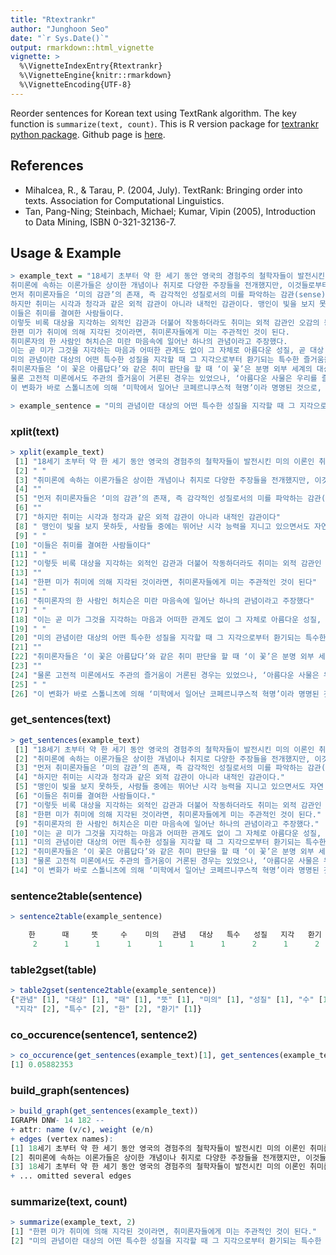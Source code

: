 ```yaml
---
title: "Rtextrankr"
author: "Junghoon Seo"
date: "`r Sys.Date()`"
output: rmarkdown::html_vignette
vignette: >
  %\VignetteIndexEntry{Rtextrankr}
  %\VignetteEngine{knitr::rmarkdown}
  %\VignetteEncoding{UTF-8}
---
```


Reorder sentences for Korean text using TextRank algorithm. The key function is ```summarize(text, count)```. This is R version package for [textrankr python package](https://github.com/theeluwin/textrankr). Github page is [here](https://github.com/mikigom/Rtextrankr).

## References
* Mihalcea, R., & Tarau, P. (2004, July). TextRank: Bringing order into texts. Association for Computational Linguistics.
* Tan, Pang-Ning; Steinbach, Michael; Kumar, Vipin (2005), Introduction to Data Mining, ISBN 0-321-32136-7.

## Usage & Example
```R
> example_text = "18세기 초부터 약 한 세기 동안 영국의 경험주의 철학자들이 발전시킨 미의 이론인 취미론은 미를 객관적이고 형식적인 성질, 예를 들어 비례와 같은 것으로 이해하였던 전통적인 미론과는 근본적으로 다른 것이었다. 
취미론에 속하는 이론가들은 상이한 개념이나 취지로 다양한 주장들을 전개했지만, 이것들로부터 다음과 같은 몇 가지 공통 요소들을 도출할 수 있다.
먼저 취미론자들은 ‘미의 감관’의 존재, 즉 감각적인 성질로서의 미를 파악하는 감관(sense)인 ‘취미(taste)’가 존재함을 주장한다.
하지만 취미는 시각과 청각과 같은 외적 감관이 아니라 내적인 감관이다. 맹인이 빛을 보지 못하듯, 사람들 중에는 뛰어난 시각 능력을 지니고 있으면서도 자연 풍경이나 그림에서 아무런 즐거움을 얻지 못하거나, 혹은 뛰어난 청각 능력에도 불구하고 음악에서 아무런 감흥을 느끼지 못하는 경우가 있다. 
이들은 취미를 결여한 사람들이다. 
이렇듯 비록 대상을 지각하는 외적인 감관과 더불어 작동하더라도 취미는 외적 감관인 오감의 능력과는 구별되는 능력이며, 그러한 의미에서 ‘내감’ 혹은 ‘제6감’이라고도 할 수 있다.
한편 미가 취미에 의해 지각된 것이라면, 취미론자들에게 미는 주관적인 것이 된다. 
취미론자의 한 사람인 허치슨은 미란 마음속에 일어난 하나의 관념이라고 주장했다. 
이는 곧 미가 그것을 지각하는 마음과 어떠한 관계도 없이 그 자체로 아름다운 성질, 곧 대상 속에 들어 있다고 생각되는 성질을 뜻하는 것이 아니라는 말이다. 
미의 관념이란 대상의 어떤 특수한 성질을 지각할 때 그 지각으로부터 환기되는 특수한 즐거움을 뜻한다고 이해할 수 있다.
취미론자들은 ‘이 꽃은 아름답다’와 같은 취미 판단을 할 때 ‘이 꽃’은 분명 외부 세계의 대상들을 지시하고 있지만, ‘아름답다’는 외적인 자극의 성질을 지시하는 것이 아니고 그러한 자극에 의해 우리의 마음속에 환기된 즐거움을 지시하고 있는 것으로 파악했다.
물론 고전적 미론에서도 주관의 즐거움이 거론된 경우는 있었으나, ‘아름다운 사물은 우리를 즐겁게 한다’와 같은 식의 파생적인 요소로 거론된 것이었고, 미의 본질에 대한 대답은 아니었다. 
이 변화가 바로 스톨니츠에 의해 ‘미학에서 일어난 코페르니쿠스적 혁명’이라 명명된 것으로, 취미론으로부터 비롯된 근대 미론과 그 이전의 고전적 미론을 구분하는 분수령이 된다."

> example_sentence = "미의 관념이란 대상의 어떤 특수한 성질을 지각할 때 그 지각으로부터 환기되는 특수한 즐거움을 뜻한다고 이해할 수 있다."
```
### xplit(text)
```R
> xplit(example_text)
 [1] "18세기 초부터 약 한 세기 동안 영국의 경험주의 철학자들이 발전시킨 미의 이론인 취미론은 미를 객관적이고 형식적인 성질, 예를 들어 비례와 같은 것으로 이해하였던 전통적인 미론과는 근본적으로 다른 것이었다"                                             
 [2] " "                                                                                                                                                                                                                                                    
 [3] "취미론에 속하는 이론가들은 상이한 개념이나 취지로 다양한 주장들을 전개했지만, 이것들로부터 다음과 같은 몇 가지 공통 요소들을 도출할 수 있다"                                                                                                          
 [4] ""                                                                                                                                                                                                                                                     
 [5] "먼저 취미론자들은 ‘미의 감관’의 존재, 즉 감각적인 성질로서의 미를 파악하는 감관(sense)인 ‘취미(taste)’가 존재함을 주장한다"                                                                                                                           
 [6] ""                                                                                                                                                                                                                                                     
 [7] "하지만 취미는 시각과 청각과 같은 외적 감관이 아니라 내적인 감관이다"                                                                                                                                                                                  
 [8] " 맹인이 빛을 보지 못하듯, 사람들 중에는 뛰어난 시각 능력을 지니고 있으면서도 자연 풍경이나 그림에서 아무런 즐거움을 얻지 못하거나, 혹은 뛰어난 청각 능력에도 불구하고 음악에서 아무런 감흥을 느끼지 못하는 경우가 있다"                               
 [9] " "                                                                                                                                                                                                                                                    
[10] "이들은 취미를 결여한 사람들이다"                                                                                                                                                                                                                      
[11] " "                                                                                                                                                                                                                                                    
[12] "이렇듯 비록 대상을 지각하는 외적인 감관과 더불어 작동하더라도 취미는 외적 감관인 오감의 능력과는 구별되는 능력이며, 그러한 의미에서 ‘내감’ 혹은 ‘제6감’이라고도 할 수 있다"                                                                           
[13] ""                                                                                                                                                                                                                                                     
[14] "한편 미가 취미에 의해 지각된 것이라면, 취미론자들에게 미는 주관적인 것이 된다"                                                                                                                                                                        
[15] " "                                                                                                                                                                                                                                                    
[16] "취미론자의 한 사람인 허치슨은 미란 마음속에 일어난 하나의 관념이라고 주장했다"                                                                                                                                                                        
[17] " "                                                                                                                                                                                                                                                    
[18] "이는 곧 미가 그것을 지각하는 마음과 어떠한 관계도 없이 그 자체로 아름다운 성질, 곧 대상 속에 들어 있다고 생각되는 성질을 뜻하는 것이 아니라는 말이다"                                                                                                 
[19] " "                                                                                                                                                                                                                                                    
[20] "미의 관념이란 대상의 어떤 특수한 성질을 지각할 때 그 지각으로부터 환기되는 특수한 즐거움을 뜻한다고 이해할 수 있다"                                                                                                                                   
[21] ""                                                                                                                                                                                                                                                     
[22] "취미론자들은 ‘이 꽃은 아름답다’와 같은 취미 판단을 할 때 ‘이 꽃’은 분명 외부 세계의 대상들을 지시하고 있지만, ‘아름답다’는 외적인 자극의 성질을 지시하는 것이 아니고 그러한 자극에 의해 우리의 마음속에 환기된 즐거움을 지시하고 있는 것으로 파악했다"
[23] ""                                                                                                                                                                                                                                                     
[24] "물론 고전적 미론에서도 주관의 즐거움이 거론된 경우는 있었으나, ‘아름다운 사물은 우리를 즐겁게 한다’와 같은 식의 파생적인 요소로 거론된 것이었고, 미의 본질에 대한 대답은 아니었다"                                                                    
[25] " "                                                                                                                                                                                                                                                    
[26] "이 변화가 바로 스톨니츠에 의해 ‘미학에서 일어난 코페르니쿠스적 혁명’이라 명명된 것으로, 취미론으로부터 비롯된 근대 미론과 그 이전의 고전적 미론을 구분하는 분수령이 된다"
```

### get_sentences(text)
```R
> get_sentences(example_text)
 [1] "18세기 초부터 약 한 세기 동안 영국의 경험주의 철학자들이 발전시킨 미의 이론인 취미론은 미를 객관적이고 형식적인 성질, 예를 들어 비례와 같은 것으로 이해하였던 전통적인 미론과는 근본적으로 다른 것이었다."                                             
 [2] "취미론에 속하는 이론가들은 상이한 개념이나 취지로 다양한 주장들을 전개했지만, 이것들로부터 다음과 같은 몇 가지 공통 요소들을 도출할 수 있다."                                                                                                          
 [3] "먼저 취미론자들은 ‘미의 감관’의 존재, 즉 감각적인 성질로서의 미를 파악하는 감관(sense)인 ‘취미(taste)’가 존재함을 주장한다."                                                                                                                           
 [4] "하지만 취미는 시각과 청각과 같은 외적 감관이 아니라 내적인 감관이다."                                                                                                                                                                                  
 [5] "맹인이 빛을 보지 못하듯, 사람들 중에는 뛰어난 시각 능력을 지니고 있으면서도 자연 풍경이나 그림에서 아무런 즐거움을 얻지 못하거나, 혹은 뛰어난 청각 능력에도 불구하고 음악에서 아무런 감흥을 느끼지 못하는 경우가 있다."                                
 [6] "이들은 취미를 결여한 사람들이다."                                                                                                                                                                                                                      
 [7] "이렇듯 비록 대상을 지각하는 외적인 감관과 더불어 작동하더라도 취미는 외적 감관인 오감의 능력과는 구별되는 능력이며, 그러한 의미에서 ‘내감’ 혹은 ‘제6감’이라고도 할 수 있다."                                                                           
 [8] "한편 미가 취미에 의해 지각된 것이라면, 취미론자들에게 미는 주관적인 것이 된다."                                                                                                                                                                        
 [9] "취미론자의 한 사람인 허치슨은 미란 마음속에 일어난 하나의 관념이라고 주장했다."                                                                                                                                                                        
[10] "이는 곧 미가 그것을 지각하는 마음과 어떠한 관계도 없이 그 자체로 아름다운 성질, 곧 대상 속에 들어 있다고 생각되는 성질을 뜻하는 것이 아니라는 말이다."                                                                                                 
[11] "미의 관념이란 대상의 어떤 특수한 성질을 지각할 때 그 지각으로부터 환기되는 특수한 즐거움을 뜻한다고 이해할 수 있다."                                                                                                                                   
[12] "취미론자들은 ‘이 꽃은 아름답다’와 같은 취미 판단을 할 때 ‘이 꽃’은 분명 외부 세계의 대상들을 지시하고 있지만, ‘아름답다’는 외적인 자극의 성질을 지시하는 것이 아니고 그러한 자극에 의해 우리의 마음속에 환기된 즐거움을 지시하고 있는 것으로 파악했다."
[13] "물론 고전적 미론에서도 주관의 즐거움이 거론된 경우는 있었으나, ‘아름다운 사물은 우리를 즐겁게 한다’와 같은 식의 파생적인 요소로 거론된 것이었고, 미의 본질에 대한 대답은 아니었다."                                                                    
[14] "이 변화가 바로 스톨니츠에 의해 ‘미학에서 일어난 코페르니쿠스적 혁명’이라 명명된 것으로, 취미론으로부터 비롯된 근대 미론과 그 이전의 고전적 미론을 구분하는 분수령이 된다."
```

### sentence2table(sentence)
```R
> sentence2table(example_sentence)

    한      때     뜻     수    미의   관념   대상   특수   성질   지각   환기   이해  즐거움 
     2      1      1      1      1      1      1      2      1      2      1      1      1 
```

### table2gset(table)
```R
> table2gset(sentence2table(example_sentence))
{"관념" [1], "대상" [1], "때" [1], "뜻" [1], "미의" [1], "성질" [1], "수" [1], "이해" [1], "즐거움" [1],
 "지각" [2], "특수" [2], "한" [2], "환기" [1]}
````

### co_occurence(sentence1, sentence2)
```R
> co_occurence(get_sentences(example_text)[1], get_sentences(example_text)[2])
[1] 0.05882353
```

### build_graph(sentences)
```R
> build_graph(get_sentences(example_text))
IGRAPH DNW- 14 182 -- 
+ attr: name (v/c), weight (e/n)
+ edges (vertex names):
[1] 18세기 초부터 약 한 세기 동안 영국의 경험주의 철학자들이 발전시킨 미의 이론인 취미론은 미를 객관적이고 형식적인 성질, 예를 들어 비례와 같은 것으로 이해하였던 전통적인 미론과는 근본적으로 다른 것이었다.->취미론에 속하는 이론가들은 상이한 개념이나 취지로 다양한 주장들을 전개했지만, 이것들로부터 다음과 같은 몇 가지 공통 요소들을 도출할 수 있다.                                                             
[2] 취미론에 속하는 이론가들은 상이한 개념이나 취지로 다양한 주장들을 전개했지만, 이것들로부터 다음과 같은 몇 가지 공통 요소들을 도출할 수 있다.                                                             ->18세기 초부터 약 한 세기 동안 영국의 경험주의 철학자들이 발전시킨 미의 이론인 취미론은 미를 객관적이고 형식적인 성질, 예를 들어 비례와 같은 것으로 이해하였던 전통적인 미론과는 근본적으로 다른 것이었다.
[3] 18세기 초부터 약 한 세기 동안 영국의 경험주의 철학자들이 발전시킨 미의 이론인 취미론은 미를 객관적이고 형식적인 성질, 예를 들어 비례와 같은 것으로 이해하였던 전통적인 미론과는 근본적으로 다른 것이었다.->먼저 취미론자들은 ‘미의 감관’의 존재, 즉 감각적인 성질로서의 미를 파악하는 감관(sense)인 ‘취미(taste)’가 존재함을 주장한다.                                                                              
+ ... omitted several edges
```

### summarize(text, count)
```R
> summarize(example_text, 2)
[1] "한편 미가 취미에 의해 지각된 것이라면, 취미론자들에게 미는 주관적인 것이 된다."                                     
[2] "미의 관념이란 대상의 어떤 특수한 성질을 지각할 때 그 지각으로부터 환기되는 특수한 즐거움을 뜻한다고 이해할 수 있다."
```
